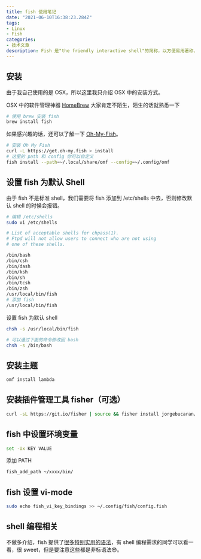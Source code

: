 ```yaml
---
title: fish 使用笔记
date: "2021-06-10T16:38:23.284Z"
tags: 
- Linux
- Fish
categories:
- 技术文章
description: Fish 是"the friendly interactive shell"的简称，以方便易用著称，相较于其他 Shell, Fish 基本可以做到零配置可用。
---
```


## 安装

由于我自己使用的是 OSX，所以这里我只介绍 OSX 中的安装方式。

OSX 中的软件管理神器 [HomeBrew](https://brew.sh/) 大家肯定不陌生，陌生的话就熟悉一下

```bash
# 使用 brew 安装 fish
brew install fish     
```

如果感兴趣的话，还可以了解一下 [Oh-My-Fish](https://github.com/oh-my-fish/oh-my-fish)。

```bash
# 安装 Oh My Fish
curl -L https://get.oh-my.fish > install
# 这里的 path 和 config 你可以自定义
fish install --path=~/.local/share/omf --config=~/.config/omf
```

## 设置 fish 为默认 Shell

由于 fish 不是标准 shell，我们需要将 fish 添加到 /etc/shells 中去，否则修改默认 shell 的时候会报错。

```bash
# 编辑 /etc/shells
sudo vi /etc/shells

# List of acceptable shells for chpass(1).
# Ftpd will not allow users to connect who are not using
# one of these shells.

/bin/bash
/bin/csh
/bin/dash
/bin/ksh
/bin/sh
/bin/tcsh
/bin/zsh
/usr/local/bin/fish
# 添加 fish 
/usr/local/bin/fish
```

设置 fish 为默认 shell

```bash
chsh -s /usr/local/bin/fish

# 可以通过下面的命令修改回 bash
chsh -s /bin/bash 
```

## 安装主题

```bash
omf install lambda
```

## 安装插件管理工具 fisher（可选）

```bash
curl -sL https://git.io/fisher | source && fisher install jorgebucaran/fisher
```

## fish 中设置环境变量

```bash
set -Ux KEY VALUE
```

添加 PATH

```bash
fish_add_path ~/xxxx/bin/
```

## fish 设置 vi-mode

```bash
sudo echo fish_vi_key_bindings >> ~/.config/fish/config.fish
```

## shell 编程相关

不做多介绍，fish 提供了[很多特别实用的语法](https://fishshell.com/docs/current/index.html#syntax-overview)，有 shell 编程需求的同学可以看一看，很 sweet，但是要注意这些都是非标语法😎。